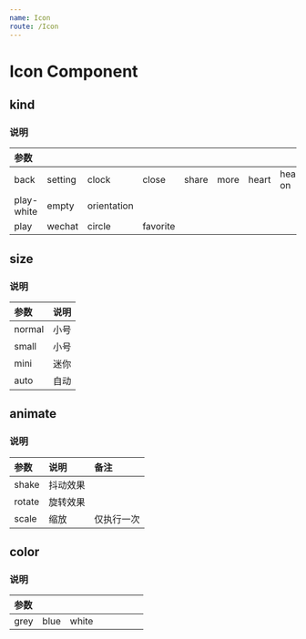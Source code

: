```yaml
---
name: Icon
route: /Icon
---
```



# Icon Component

## kind
<Playground>
    <div className='am-g-8 am-align-center'>
        <div><Icon kind='back' /></div>
        <div><Icon kind='setting' /></div>
        <div><Icon kind='clock' /></div>
        <div><Icon kind='close' /></div>
        <div><Icon kind='share' /></div>
        <div><Icon kind='more' /></div>
        <div><Icon kind='heart' /></div>
        <div><Icon kind='heart-on' /></div>
    </div>
    <div className="am-space-6"></div>
    <div className='am-g-8 am-align-center'>
        <div><Icon kind='play-white' /></div>
        <div><Icon kind='orientation' /></div>
        <div><Icon kind='phone' /></div>
        <div><Icon kind='locker' /></div>
        <div><Icon kind='delete' /></div>
        <div><Icon kind='eye-on' /></div>
        <div><Icon kind='eye-off' /></div>
        <div><Icon kind='keycode' /></div>
    </div>
    <div className="am-space-6"></div>
    <div className='am-g-8 am-align-center'>
        <div><Icon kind='card-id' /></div>
        <div><Icon kind='card-user' /></div>
        <div><Icon kind='user' /></div>
        <div><Icon kind='sort' /></div>
        <div><Icon kind='sort-up' color='blue' /></div>
        <div><Icon kind='sort-down' color='blue' /></div>
        <div><Icon kind='arrow' /></div>
    </div>
    <div className="am-space-6"></div>
    <div className='am-g-8 am-align-center'>
        <div><Icon kind='play' /></div>
        <div><Icon kind='circle' /></div>
        <div><Icon kind='wechat' /></div>
        <div><Icon kind='favorite' /></div>
        <div><Icon kind='qq' /></div>
        <div><Icon kind='chain' /></div>
        <div><Icon kind='message' /></div>
    </div>
    <div className="am-space-6"></div>
    <div className='am-g-8 am-align-center'>
        <div><Icon kind='L-adduser' /></div>
        <div><Icon kind='L-addressbook' /></div>
        <div><Icon kind='L-jingshell' /></div>
        <div><Icon kind='L-briefcase' /></div>
        <div><Icon kind='L-paper' /></div>
        <div><Icon kind='L-setting' /></div>
        <div><Icon kind='L-callcenter' /></div>
        <div><Icon kind='L-productinfo' /></div>
    </div>
</Playground>

### 说明
| 参数 |         |       |        |          |       |          |      |
| :--- | :------ | :---- | :----- | :------- | :---- | :------- | :--- |
| back | setting | clock | close  | share | more | heart | heart-on |
| play-white | empty | orientation |        |          |       |          |      |
| play | wechat | circle | favorite |     |       |          |      |

## size
<Playground>
    <Icon kind='favorite' />
    <Icon kind='favorite' size='small' />
    <Icon kind='favorite' size='mini' />
    <div className='am-g-6'>
        <Icon kind='favorite' size='auto' />
    </div>
</Playground>

### 说明
|  参数  | 说明 |
| :----- | :--- |
| normal | 小号 |
| small  | 小号 |
| mini   | 迷你 |
| auto   | 自动 |

## animate
<Playground>
    <Icon kind='heart-on' animate='shake' />
    <Icon kind='heart-on' animate='rotate' />
    <Icon kind='heart-on' animate='scale' />
</Playground>

### 说明
|  参数  |   说明   |    备注    |
| :----- | :------- | :--------- |
| shake  | 抖动效果 |            |
| rotate | 旋转效果 |            |
| scale  | 缩放     | 仅执行一次 |

## color
<Playground>
    <Icon kind='setting' />
    <Icon kind='setting' color='blue' />
</Playground>

### 说明
| 参数 |      |       |      |      |      |      |      |
| :--- | :--- | :---- | :--- | :--- | :--- | :--- | :--- |
| grey | blue | white |      |      |      |      |      |
